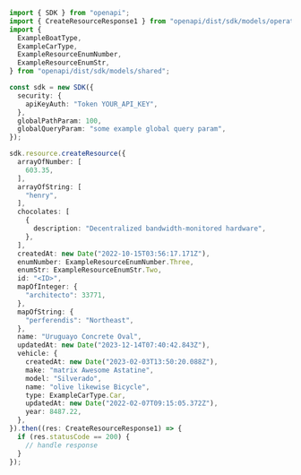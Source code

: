 ```typescript showLineNumbers copy filename="Create Resource usage example"
import { SDK } from "openapi";
import { CreateResourceResponse1 } from "openapi/dist/sdk/models/operations";
import {
  ExampleBoatType,
  ExampleCarType,
  ExampleResourceEnumNumber,
  ExampleResourceEnumStr,
} from "openapi/dist/sdk/models/shared";

const sdk = new SDK({
  security: {
    apiKeyAuth: "Token YOUR_API_KEY",
  },
  globalPathParam: 100,
  globalQueryParam: "some example global query param",
});

sdk.resource.createResource({
  arrayOfNumber: [
    603.35,
  ],
  arrayOfString: [
    "henry",
  ],
  chocolates: [
    {
      description: "Decentralized bandwidth-monitored hardware",
    },
  ],
  createdAt: new Date("2022-10-15T03:56:17.171Z"),
  enumNumber: ExampleResourceEnumNumber.Three,
  enumStr: ExampleResourceEnumStr.Two,
  id: "<ID>",
  mapOfInteger: {
    "architecto": 33771,
  },
  mapOfString: {
    "perferendis": "Northeast",
  },
  name: "Uruguayo Concrete Oval",
  updatedAt: new Date("2023-12-14T07:40:42.843Z"),
  vehicle: {
    createdAt: new Date("2023-02-03T13:50:20.088Z"),
    make: "matrix Awesome Astatine",
    model: "Silverado",
    name: "olive likewise Bicycle",
    type: ExampleCarType.Car,
    updatedAt: new Date("2022-02-07T09:15:05.372Z"),
    year: 8487.22,
  },
}).then((res: CreateResourceResponse1) => {
  if (res.statusCode == 200) {
    // handle response
  }
});
```
